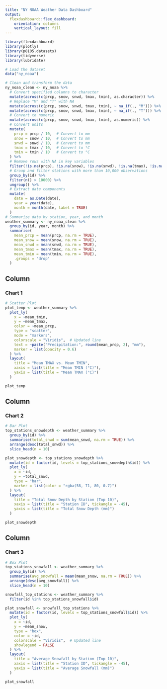 ```yaml
---
title: "NY NOAA Weather Data Dashboard"
output: 
  flexdashboard::flex_dashboard:
    orientation: columns
    vertical_layout: fill
---
```



```r
library(flexdashboard)
library(plotly)
library(p8105.datasets)
library(tidyverse)
library(lubridate)

# Load the dataset
data("ny_noaa")

# Clean and transform the data
ny_noaa_clean <- ny_noaa %>%
  # Convert specified columns to character
  mutate(across(c(prcp, snow, snwd, tmax, tmin), as.character)) %>%
  # Replace "M" and "T" with NA
  mutate(across(c(prcp, snow, snwd, tmax, tmin), ~ na_if(., "M"))) %>%
  mutate(across(c(prcp, snow, snwd, tmax, tmin), ~ na_if(., "T"))) %>%
  # Convert to numeric
  mutate(across(c(prcp, snow, snwd, tmax, tmin), as.numeric)) %>%
  # Convert units
  mutate(
    prcp = prcp / 10,  # Convert to mm
    snow = snow / 10,  # Convert to mm
    snwd = snwd / 10,  # Convert to mm
    tmax = tmax / 10,  # Convert to °C
    tmin = tmin / 10   # Convert to °C
  ) %>%
  # Remove rows with NA in key variables
  filter(!is.na(prcp), !is.na(snow), !is.na(snwd), !is.na(tmax), !is.na(tmin)) %>%
  # Group and filter stations with more than 10,000 observations
  group_by(id) %>%
  filter(n() > 10000) %>%
  ungroup() %>%
  # Extract date components
  mutate(
    date = as.Date(date),
    year = year(date),
    month = month(date, label = TRUE)
  )
# Summarize data by station, year, and month
weather_summary <- ny_noaa_clean %>%
  group_by(id, year, month) %>%
  summarise(
    mean_prcp = mean(prcp, na.rm = TRUE),
    mean_snow = mean(snow, na.rm = TRUE),
    mean_snwd = mean(snwd, na.rm = TRUE),
    mean_tmax = mean(tmax, na.rm = TRUE),
    mean_tmin = mean(tmin, na.rm = TRUE),
    .groups = 'drop'
  )

```
Column {data-width=650}
-----------------------------------------------------------------------
### Chart 1
```r
# Scatter Plot
plot_temp <- weather_summary %>%
  plot_ly(
    x = ~mean_tmin,
    y = ~mean_tmax,
    color = ~mean_prcp,
    type = "scatter",
    mode = "markers",
    colorscale = "Viridis",  # Updated line
    text = ~paste("Precipitation:", round(mean_prcp, 2), "mm"),
    marker = list(opacity = 0.6)
  ) %>%
  layout(
    title = "Mean TMAX vs. Mean TMIN",
    xaxis = list(title = "Mean TMIN (°C)"),
    yaxis = list(title = "Mean TMAX (°C)")
  )

plot_temp

```
Column {data-width=350}
-----------------------------------------------------------------------

### Chart 2
```r
# Bar Plot
top_stations_snowdepth <- weather_summary %>%
  group_by(id) %>%
  summarise(total_snwd = sum(mean_snwd, na.rm = TRUE)) %>%
  arrange(desc(total_snwd)) %>%
  slice_head(n = 10)

plot_snowdepth <- top_stations_snowdepth %>%
  mutate(id = factor(id, levels = top_stations_snowdepth$id)) %>%
  plot_ly(
    x = ~id,
    y = ~total_snwd,
    type = "bar",
    marker = list(color = "rgba(58, 71, 80, 0.7)")
  ) %>%
  layout(
    title = "Total Snow Depth by Station (Top 10)",
    xaxis = list(title = "Station ID", tickangle = -45),
    yaxis = list(title = "Total Snow Depth (mm)")
  )

plot_snowdepth

```
Column {data-width=650}
-----------------------------------------------------------------------

### Chart 3
```r
# Box Plot
top_stations_snowfall <- weather_summary %>%
  group_by(id) %>%
  summarise(avg_snowfall = mean(mean_snow, na.rm = TRUE)) %>%
  arrange(desc(avg_snowfall)) %>%
  slice_head(n = 10)

snowfall_top_stations <- weather_summary %>%
  filter(id %in% top_stations_snowfall$id)

plot_snowfall <- snowfall_top_stations %>%
  mutate(id = factor(id, levels = top_stations_snowfall$id)) %>%
  plot_ly(
    x = ~id,
    y = ~mean_snow,
    type = "box",
    color = ~id,
    colorscale = "Viridis",  # Updated line
    showlegend = FALSE
  ) %>%
  layout(
    title = "Average Snowfall by Station (Top 10)",
    xaxis = list(title = "Station ID", tickangle = -45),
    yaxis = list(title = "Average Snowfall (mm)")
  )

plot_snowfall

```


